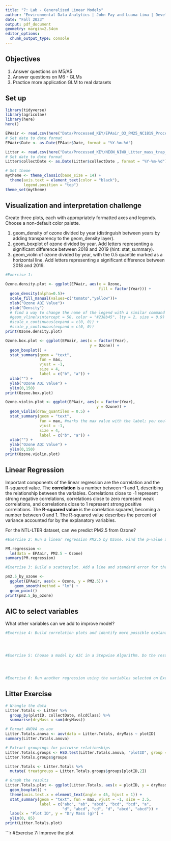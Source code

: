 ```yaml
---
title: "7: Lab - Generalized Linear Models"
author: "Environmental Data Analytics | John Fay and Luana Lima | Developed by Kateri Salk"
date: "Fall 2023"
output: pdf_document
geometry: margin=2.54cm
editor_options: 
  chunk_output_type: console
---
```


## Objectives
1. Answer questions on M5/A5
2. Answer questions on M6 - GLMs
3. Practice more application GLM to real datasets


## Set up
```r
library(tidyverse)
library(agricolae)   
library(here)
here()

EPAair <- read.csv(here("Data/Processed_KEY/EPAair_O3_PM25_NC1819_Processed.csv"), stringsAsFactors = TRUE)
# Set date to date format
EPAair$Date <- as.Date(EPAair$Date, format = "%Y-%m-%d")

Litter <- read.csv(here("Data/Processed_KEY/NEON_NIWO_Litter_mass_trap_Processed.csv"), stringsAsFactors = TRUE)
# Set date to date format
Litter$collectDate <- as.Date(Litter$collectDate , format = "%Y-%m-%d")

# Set theme
mytheme <- theme_classic(base_size = 14) +
  theme(axis.text = element_text(color = "black"), 
        legend.position = "top")
theme_set(mytheme)
```



## Visualization and interpretation challenge

Create three plots, each with appropriately formatted axes and legends. Choose a non-default color palette.

1. geom_density of ozone divided by year (distinguish between years by adding transparency to the geom_density layer).
2. geom_boxplot of ozone divided by year. Add letters representing a significant difference between 2018 and 2019 (hint: stat_summary). 
3. geom_violin of ozone divided by year, with the 0.5 quantile marked as a horizontal line. Add letters representing a significant difference between 2018 and 2019. 

```r
#Exercise 1:

Ozone.density.plot <- ggplot(EPAair, aes(x = Ozone,
                                         fill = factor(Year))) +
  geom_density(alpha=0.5)+
  scale_fill_manual(values=c("tomato","yellow"))+
  xlab("Ozone AQI Value")+
  ylab("Density")
  # find a way to change the name of the legend with a similar command fill("Year")
  #geom_vline(xintercept = 50, color = "#238b45", lty = 2, size = 0.9) +
  #scale_x_continuous(expand = c(0, 0)) + 
  #scale_y_continuous(expand = c(0, 0))
print(Ozone.density.plot)

Ozone.box.plot <- ggplot(EPAair, aes(x = factor(Year),
                                     y = Ozone)) +
  geom_boxplot() +
  stat_summary(geom = "text",
               fun = max,
               vjust = -1,
               size = 4,
               label = c("b", "a")) +
  xlab("") +
  ylab("Ozone AQI Value") +
  ylim(0,150)
print(Ozone.box.plot)

Ozone.violin.plot <- ggplot(EPAair, aes(x = factor(Year),
                                        y = Ozone)) +
  geom_violin(draw_quantiles = 0.5) +
  stat_summary(geom = "text",
               fun = max, #marks the max value with the label; you could also say min here
               vjust = -1,
               size = 4,
               label = c("b", "a")) +
  xlab("") +
  ylab("Ozone AQI Value") +
  ylim(0,150)
print(Ozone.violin.plot)


```

## Linear Regression

Important components of the linear regression are the correlation and the R-squared value. The **correlation** is a number between -1 and 1, describing the relationship between the variables. Correlations close to -1 represent strong negative correlations, correlations close to zero represent weak correlations, and correlations close to 1 represent strong positive correlations. The **R-squared value** is the correlation squared, becoming a number between 0 and 1. The R-squared value describes the percent of variance accounted for by the explanatory variables. 

For the NTL-LTER dataset, can we predict PM2.5 from Ozone?

```r

#Exercise 2: Run a linear regression PM2.5 by Ozone. Find the p-value and R-squared value. 

PM.regression <- 
  lm(data = EPAair, PM2.5 ~ Ozone)
summary(PM.regression)

#Exercise 3: Build a scatterplot. Add a line and standard error for the linear regression. Add the regression equation to the plot

pm2.5_by_ozone <- 
  ggplot(EPAair, aes(x = Ozone, y = PM2.5)) +
    geom_smooth(method = "lm") +
  geom_point() 
print(pm2.5_by_ozone) 


```


## AIC to select variables

What other variables can we add to improve model?

```r

#Exercise 4: Build correlation plots and identify more possible explanatory variables to add to the regression.




#Exercise 5: Choose a model by AIC in a Stepwise Algorithm. Do the results from AIC match the variables you selected on Exercise 4?




#Exercise 6: Run another regression using the variables selected on Exercise 6. Compare r-squared value with the one from Exercise 2. 

```



## Litter Exercise

```r
# Wrangle the data
Litter.Totals <- Litter %>%
  group_by(plotID, collectDate, nlcdClass) %>%
  summarise(dryMass = sum(dryMass))

# Format ANOVA as aov
Litter.Totals.anova <- aov(data = Litter.Totals, dryMass ~ plotID)
summary(Litter.Totals.anova)

# Extract groupings for pairwise relationships
Litter.Totals.groups <- HSD.test(Litter.Totals.anova, "plotID", group = TRUE)
Litter.Totals.groups$groups

Litter.Totals <- Litter.Totals %>%
  mutate( treatgroups = Litter.Totals.groups$groups[plotID,2])

# Graph the results
Litter.Totals.plot <- ggplot(Litter.Totals, aes(x = plotID, y = dryMass)) +
  geom_boxplot() +
  theme(axis.text.x = element_text(angle = 45, hjust = 1)) +
  stat_summary(geom = "text", fun = max, vjust = -1, size = 3.5,
               label = c("abc", "ab", "abcd", "bcd", "bcd", "a", 
                         "d", "abcd", "cd", "d", "abcd", "abcd")) +
  labs(x = "Plot ID", y = "Dry Mass (g)") +
  ylim(0, 85)
print(Litter.Totals.plot)

```

```r
#Exercise 7: Improve the plot

